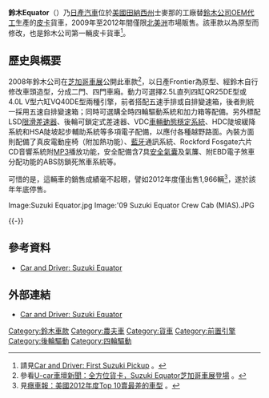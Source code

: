 {{Infobox Automobile
| image          = [[File:2009_Suzuki_Equator_extended_cab_Premium.jpg|250px]]
| name           = 鈴木Equator
| aka            = 
| manufacturer   = [[日產汽車|日產汽車]]
| parent_company = 
| production     = 2009年-2012年
| predecessor    = 
| successor      = 
| class          = [[皮卡|皮卡]]貨車
| layout         = [[前置後驅|FR]]/[[四輪驅動|4WD]]
| platform       = 
| body_style     = 二、四門[[皮卡|皮卡]]
| engine         = 2.5L直列四缸DOHC QR25DE型引擎<br>4.0L V型六缸DOHC VQ40DE型引擎
| transmission   = 五速自動排檔、五速手動排檔
| wheelbase      = 3,198mm-3,533mm
| length         = 5,248mm-5,591mm
| width          = 1,849mm
| height         = 1,745mm-1,781mm
| weight         = 
| ftrack         = 
| rtrack         = 
| fuel_economy   = 
| fuel_capacity  = 
| related        = {{link-en|日產Navara|Nissan Navara|日產Frontier/Navara}}（[[北美洲|北美洲]]）
| similar        = 
| designer       = 
}}

'''鈴木Equator'''（{{lang-ja|スズキ・イクエーター}}）乃[[日產汽車|日產汽車]]位於[[美國|美國]][[田納西州|田納西州]]士麥那的工廠替[[鈴木公司|鈴木公司]][[贴牌生产|OEM代工]]生產的[[皮卡|皮卡]]貨車，2009年至2012年間僅限[[北美洲|北美洲]]市場販售。該車款以{{link-ja|日產Frontier|日産・フロンティア}}為原型而修改，也是鈴木公司第一輛皮卡貨車<ref>請見{{en}}[http://www.caranddriver.com/news/first-suzuki-pickup-car-news Car and Driver: First Suzuki Pickup] {{Wayback|url=http://www.caranddriver.com/news/first-suzuki-pickup-car-news |date=20160507113822 }}。</ref>。

== 歷史與概要 ==
2008年鈴木公司在[[芝加哥車展|芝加哥車展]]公開此車款<ref>參看[http://news.u-car.com.tw/8250.html U-car車壇新聞：全方位貨卡，Suzuki Equator芝加哥車展登場] {{Wayback|url=http://news.u-car.com.tw/8250.html |date=20160304080108 }}。</ref>，以日產Frontier為原型、經鈴木自行修改車頭造型，分成二門、四門車廂。動力可選擇2.5L直列四缸QR25DE型或4.0L V型六缸VQ40DE型兩種引擎，前者搭配五速手排或自排變速箱，後者則統一採用五速自排變速箱；同時可選購全時四輪驅動系統和加力箱等配備。另外標配LSD[[限滑差速器|限滑差速器]]、後輪可鎖定式差速器、VDC[[电子稳定程序|車輛動態穩定系統]]、HDC陡坡緩降系統和HSA陡坡起步輔助系統等多項電子配備，以應付各種越野路面。內裝方面則配備了真皮電動座椅（附加熱功能）、[[藍牙|藍牙]]通訊系統、Rockford Fosgate六片CD音響系統附[[MP3|MP3]]播放功能，安全配備含7具[[安全氣囊|安全氣囊]]及氣簾、附EBD電子煞車分配功能的ABS防鎖死煞車系統等。

可惜的是，這輛車的銷售成績毫不起眼，譬如2012年度僅出售1,966輛<ref>見[http://incar.tw/USA-top-10-worst-selling-vehicles-of-2012 癮車報：美國2012年度Top 10賣最差的車型] {{Wayback|url=http://incar.tw/USA-top-10-worst-selling-vehicles-of-2012 |date=20141213013016 }}。</ref>，遂於該年年底停售。

<gallery>
Image:Suzuki Equator.jpg
Image:'09 Suzuki Equator Crew Cab (MIAS).JPG
</gallery>
{{-}}

== 參考資料 ==
* {{en}}[http://www.caranddriver.com/suzuki/equator Car and Driver: Suzuki Equator] {{Wayback|url=http://www.caranddriver.com/suzuki/equator |date=20210122161837 }}
{{reflist}}

== 外部連結 ==
* {{en}}[http://www.caranddriver.com/suzuki/equator Car and Driver: Suzuki Equator] {{Wayback|url=http://www.caranddriver.com/suzuki/equator |date=20210122161837 }}

{{Suzuki timeline 1990 to 2020}}

[[Category:鈴木車款|Category:鈴木車款]]
[[Category:農夫車|Category:農夫車]]
[[Category:貨車|Category:貨車]]
[[Category:前置引擎|Category:前置引擎]]
[[Category:後輪驅動|Category:後輪驅動]]
[[Category:四輪驅動|Category:四輪驅動]]